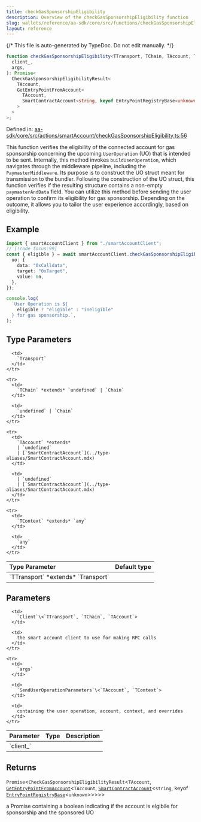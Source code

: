 ```yaml
---
title: checkGasSponsorshipEligibility
description: Overview of the checkGasSponsorshipEligibility function
slug: wallets/reference/aa-sdk/core/src/functions/checkGasSponsorshipEligibility
layout: reference
---
```


{/* This file is auto-generated by TypeDoc. Do not edit manually. */}

```ts
function checkGasSponsorshipEligibility<TTransport, TChain, TAccount, TContext>(
  client_,
  args,
): Promise<
  CheckGasSponsorshipEligibilityResult<
    TAccount,
    GetEntryPointFromAccount<
      TAccount,
      SmartContractAccount<string, keyof EntryPointRegistryBase<unknown>>
    >
  >
>;
```

Defined in: [aa-sdk/core/src/actions/smartAccount/checkGasSponsorshipEligibility.ts:56](https://github.com/alchemyplatform/aa-sdk/blob/9f926c402d1661309abbf8eae8431e52e8c5e53f/aa-sdk/core/src/actions/smartAccount/checkGasSponsorshipEligibility.ts#L56)

This function verifies the eligibility of the connected account for gas sponsorship concerning the upcoming `UserOperation` (UO) that is intended to be sent.
Internally, this method invokes `buildUserOperation`, which navigates through the middleware pipeline, including the `PaymasterMiddleware`. Its purpose is to construct the UO struct meant for transmission to the bundler. Following the construction of the UO struct, this function verifies if the resulting structure contains a non-empty `paymasterAndData` field.
You can utilize this method before sending the user operation to confirm its eligibility for gas sponsorship. Depending on the outcome, it allows you to tailor the user experience accordingly, based on eligibility.

## Example

```ts
import { smartAccountClient } from "./smartAccountClient";
// [!code focus:99]
const { eligible } = await smartAccountClient.checkGasSponsorshipEligibility({
  uo: {
    data: "0xCalldata",
    target: "0xTarget",
    value: 0n,
  },
});

console.log(
  `User Operation is ${
    eligible ? "eligible" : "ineligible"
  } for gas sponsorship.`,
);
```

## Type Parameters

<table>
  <thead>
    <tr>
      <th align="left">Type Parameter</th>
      <th align="left">Default type</th>
    </tr>
  </thead>

  <tbody>
    <tr>
      <td>
        `TTransport` *extends* `Transport`
      </td>

      <td>
        `Transport`
      </td>
    </tr>

    <tr>
      <td>
        `TChain` *extends* `undefined` | `Chain`
      </td>

      <td>
        `undefined` | `Chain`
      </td>
    </tr>

    <tr>
      <td>
        `TAccount` *extends*
        | `undefined`
        | [`SmartContractAccount`](../type-aliases/SmartContractAccount.mdx)
      </td>

      <td>
        | `undefined`
        | [`SmartContractAccount`](../type-aliases/SmartContractAccount.mdx)
      </td>
    </tr>

    <tr>
      <td>
        `TContext` *extends* `any`
      </td>

      <td>
        `any`
      </td>
    </tr>

  </tbody>
</table>

## Parameters

<table>
  <thead>
    <tr>
      <th align="left">Parameter</th>
      <th align="left">Type</th>
      <th align="left">Description</th>
    </tr>
  </thead>

  <tbody>
    <tr>
      <td>
        `client_`
      </td>

      <td>
        `Client`\<`TTransport`, `TChain`, `TAccount`>
      </td>

      <td>
        the smart account client to use for making RPC calls
      </td>
    </tr>

    <tr>
      <td>
        `args`
      </td>

      <td>
        `SendUserOperationParameters`\<`TAccount`, `TContext`>
      </td>

      <td>
        containing the user operation, account, context, and overrides
      </td>
    </tr>

  </tbody>
</table>

## Returns

`Promise`\<`CheckGasSponsorshipEligibilityResult`\<`TAccount`, [`GetEntryPointFromAccount`](../type-aliases/GetEntryPointFromAccount.mdx)\<`TAccount`, [`SmartContractAccount`](../type-aliases/SmartContractAccount.mdx)\<`string`, keyof [`EntryPointRegistryBase`](../interfaces/EntryPointRegistryBase.mdx)\<`unknown`>>>>>

a Promise containing a boolean indicating if the account is elgibile for sponsorship and the sponsored UO
